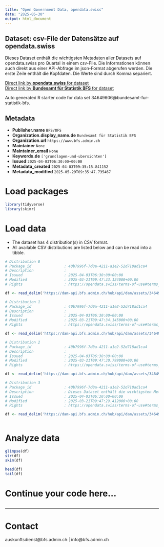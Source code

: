 ```yaml
---
title: "Open Government Data, opendata.swiss"
date: "2025-05-30"
output: html_document
---
```


## Dataset: csv-File der Datensätze auf opendata.swiss

Dieses Dataset enthält die wichtigsten Metadaten aller Datasets auf opendata.swiss pro Quartal in einem csv-File. Die Informationen können auch direkt aus einer API-Abfrage im json-Format abgerufen werden. Die erste Zeile enthält die Kopfdaten. Die Werte sind durch Komma separiert.

[Direct link by **opendata.swiss** for dataset](https://opendata.swiss/de/dataset/csv-file-der-datensatze-auf-opendata-swiss)<br>
[Direct link by **Bundesamt für Statistik BFS** for dataset](https://www.bfs.admin.ch/asset/de/ts-d-00.02-OGD-03)

Auto generated R starter code for data set 34649606@bundesamt-fur-statistik-bfs.

## Metadata

- **Publisher.name** `BFS/OFS`
- **Organization.display_name.de** `Bundesamt für Statistik BFS`
- **Organization.url** `https://www.bfs.admin.ch`
- **Maintainer** `None`
- **Maintainer_email** `None`
- **Keywords.de** `['grundlagen-und-ubersichten']`
- **Issued** `2025-04-03T06:30:00+00:00`
- **Metadata_created** `2025-04-03T09:35:15.841152`
- **Metadata_modified** `2025-05-29T09:35:47.735467`


# Load packages

```r

library(tidyverse)
library(skimr)

```

# Load data

-   The dataset has 4 distribution(s) in CSV format.
-   All available CSV distributions are listed below and can be read into a tibble.

```r

# Distribution 0
# Package_id               : 40b7996f-7d0a-4211-a1e2-52d718ad1ca4
# Description              : 
# Issued                   : 2025-04-03T06:30:00+00:00
# Modified                 : 2025-03-21T09:47:33.124000+00:00
# Rights                   : https://opendata.swiss/terms-of-use#terms_open

df <- read_delim('https://dam-api.bfs.admin.ch/hub/api/dam/assets/34649628/master')

# Distribution 1
# Package_id               : 40b7996f-7d0a-4211-a1e2-52d718ad1ca4
# Description              : 
# Issued                   : 2025-04-03T06:30:00+00:00
# Modified                 : 2025-03-21T09:47:34.145000+00:00
# Rights                   : https://opendata.swiss/terms-of-use#terms_open

df <- read_delim('https://dam-api.bfs.admin.ch/hub/api/dam/assets/34649620/master')

# Distribution 2
# Package_id               : 40b7996f-7d0a-4211-a1e2-52d718ad1ca4
# Description              : 
# Issued                   : 2025-04-03T06:30:00+00:00
# Modified                 : 2025-03-21T09:47:30.799000+00:00
# Rights                   : https://opendata.swiss/terms-of-use#terms_open

df <- read_delim('https://dam-api.bfs.admin.ch/hub/api/dam/assets/34649625/master')

# Distribution 3
# Package_id               : 40b7996f-7d0a-4211-a1e2-52d718ad1ca4
# Description              : Dieses Dataset enthält die wichtigsten Metadaten aller Datasets auf opendata.swiss pro Quartal in einem csv-File. Die Informationen können auch direkt aus einer API-Abfrage im json-Format abgerufen werden. Die erste Zeile enthält die Kopfdaten. Die Werte sind durch Komma separiert.
# Issued                   : 2025-04-03T06:30:00+00:00
# Modified                 : 2025-03-21T09:47:29.412000+00:00
# Rights                   : https://opendata.swiss/terms-of-use#terms_open

df <- read_delim('https://dam-api.bfs.admin.ch/hub/api/dam/assets/34649615/master')



```

# Analyze data

```r

glimpse(df)
str(df)
skim(df)

head(df)
tail(df)

```

# Continue your code here...

```r

```

------------------------------------------------------------------------

# Contact

auskunftsdienst@bfs.admin.ch | info@bfs.admin.ch
